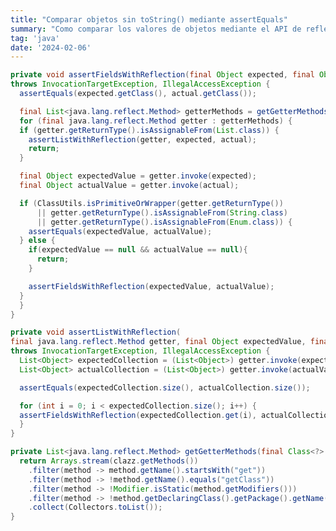 ```yaml
---
title: "Comparar objetos sin toString() mediante assertEquals"
summary: "Como comparar los valores de objetos mediante el API de reflexión de Java"
tag: 'java'
date: '2024-02-06'
---
```


```java
private void assertFieldsWithReflection(final Object expected, final Object actual)
throws InvocationTargetException, IllegalAccessException {
  assertEquals(expected.getClass(), actual.getClass());

  final List<java.lang.reflect.Method> getterMethods = getGetterMethods(actual.getClass());
  for (final java.lang.reflect.Method getter : getterMethods) {
  if (getter.getReturnType().isAssignableFrom(List.class)) {
    assertListWithReflection(getter, expected, actual);
    return;
  }

  final Object expectedValue = getter.invoke(expected);
  final Object actualValue = getter.invoke(actual);

  if (ClassUtils.isPrimitiveOrWrapper(getter.getReturnType())
      || getter.getReturnType().isAssignableFrom(String.class)
      || getter.getReturnType().isAssignableFrom(Enum.class)) {
    assertEquals(expectedValue, actualValue);
  } else {
    if(expectedValue == null && actualValue == null){
      return;
    }

    assertFieldsWithReflection(expectedValue, actualValue);
  }
  }
}

private void assertListWithReflection(
final java.lang.reflect.Method getter, final Object expectedValue, final Object actualValue)
throws InvocationTargetException, IllegalAccessException {
  List<Object> expectedCollection = (List<Object>) getter.invoke(expectedValue);
  List<Object> actualCollection = (List<Object>) getter.invoke(actualValue);

  assertEquals(expectedCollection.size(), actualCollection.size());

  for (int i = 0; i < expectedCollection.size(); i++) {
  assertFieldsWithReflection(expectedCollection.get(i), actualCollection.get(i));
  }
}

private List<java.lang.reflect.Method> getGetterMethods(final Class<?> clazz) {
  return Arrays.stream(clazz.getMethods())
    .filter(method -> method.getName().startsWith("get"))
    .filter(method -> !method.getName().equals("getClass"))
    .filter(method -> !Modifier.isStatic(method.getModifiers()))
    .filter(method -> !method.getDeclaringClass().getPackage().getName().startsWith("java.security"))
    .collect(Collectors.toList());
}

```
